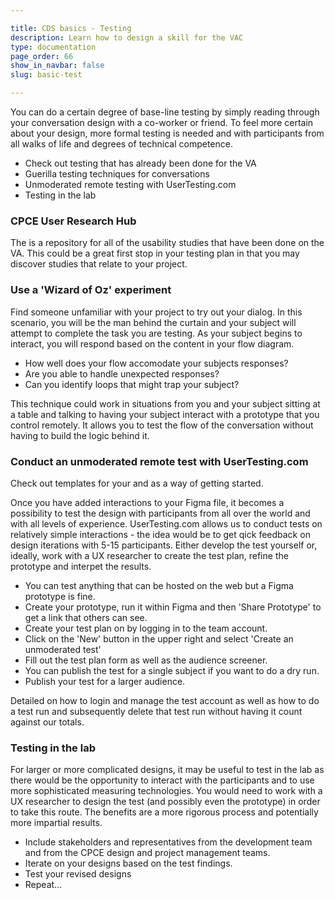 ```yaml
---

title: CDS basics - Testing
description: Learn how to design a skill for the VAC
type: documentation
page_order: 66
show_in_navbar: false
slug: basic-test

---
```



You can do a certain degree of base-line testing by simply reading through your conversation design with a co-worker or friend. To feel more certain about your design, more formal testing is needed and with participants from all walks of life and degrees of technical competence.

<Notification headerText="What your will learn in this section" textColor="#00001e" borderColor="#999" icon="learn" backgroundColor="#f0f0f0">

- Check out testing that has already been done for the VA 
- Guerilla testing techniques for conversations
- Unmoderated remote testing with UserTesting.com
- Testing in the lab

</Notification>

### CPCE User Research Hub

The <ExternalLink linkName="Research Hub" linkURL="https://confluence.expedia.biz/display/VAP/CPCE+User+Research+HUB" /> is a repository for all of the usability studies that have been done on the VA. This could be a great first stop in your testing plan in that you may discover studies that relate to your project.

### Use a 'Wizard of Oz' experiment

Find someone unfamiliar with your project to try out your dialog. In this scenario, you will be the man behind the curtain and your subject will attempt to complete the task you are testing. As your subject begins to interact, you will respond based on the content in your flow diagram.

- How well does your flow accomodate your subjects responses?
- Are you able to handle unexpected responses?
- Can you identify loops that might trap your subject?

This technique could work in situations from you and your subject sitting at a table and talking to having your subject interact with a prototype that you control remotely. It allows you to test the flow of the conversation without having to build the logic behind it.

### Conduct an unmoderated remote test with UserTesting.com

Check out templates for your <ExternalLink linkName="test plan" linkURL="https://confluence.expedia.biz/display/VAP/CPCE+Resources?preview=/1421378264/1421380176/Research-Test-Plan-Template.docx" /> and <ExternalLink linkName="research readout" linkURL="https://confluence.expedia.biz/display/VAP/CPCE+Resources?preview=/1421378264/1422763123/Research-Readout-Deck-Template.pptx" /> as a way of getting started.

Once you have added interactions to your Figma file, it becomes a possibility to test the design with participants from all over the world and with all levels of experience. UserTesting.com allows us to conduct tests on relatively simple interactions - the idea would be to get qick feedback on design iterations with 5-15 participants. Either develop the test yourself or, ideally, work with a UX researcher to create the test plan, refine the prototype and interpet the results.

- You can test anything that can be hosted on the web but a Figma prototype is fine.
- Create your prototype, run it within Figma and then 'Share Prototype' to get a link that others can see.
- Create your test plan on <ExternalLink linkName="UserTesting.com" linkURL="https://www.usertesting.com/" /> by logging in to the team account.
- Click on the 'New' button in the upper right and select 'Create an unmoderated test'
- Fill out the test plan form as well as the audience screener.
- You can publish the test for a single subject if you want to do a dry run.
- Publish your test for a larger audience.

Detailed <ExternalLink linkName="instructions" linkURL="/" /> on how to login and manage the test account as well as how to do a test run and subsequently delete that test run without having it count against our totals.

### Testing in the lab

For larger or more complicated designs, it may be useful to test in the lab as there would be the opportunity to interact with the participants and to use more sophisticated measuring technologies.
You would need to work with a UX researcher to design the test (and possibly even the prototype) in order to take this route. The benefits are a more rigorous process and potentially more impartial results.

<Notification headerText="Review the test results" textColor="#663333" icon="review" backgroundColor="#ffeeee">

- Include stakeholders and representatives from the development team and from the CPCE design and project management teams.
- Iterate on your designs based on the test findings.
- Test your revised designs
- Repeat…

</Notification>

<PageFooter prevSlug="/basic-design" prevPage="Visual design" nextSlug="/basic-handoff" nextPage="Handoff" />